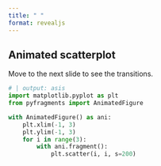 ```yaml
---
title: " "
format: revealjs
---
```


## Animated scatterplot

Move to the next slide to see the transitions.

```python
# | output: asis
import matplotlib.pyplot as plt
from pyfragments import AnimatedFigure

with AnimatedFigure() as ani:
    plt.xlim(-1, 3)
    plt.ylim(-1, 3)
    for i in range(3):
        with ani.fragment():
            plt.scatter(i, i, s=200)
```

